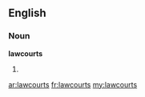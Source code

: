 ==English==

===Noun===
'''lawcourts'''

# {{plural of|[[lawcourt]]}}

[[ar:lawcourts]]
[[fr:lawcourts]]
[[my:lawcourts]]